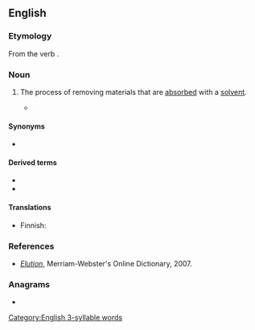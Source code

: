 {{also|élution}}
==English==

===Etymology===
{{root|en|ine-pro|*lewh₃-}}
From the verb {{m|en|elute}}.

===Noun===
{{en-noun|~}}

# {{lb|en|analytical chemistry}} The process of removing materials that are [[absorbed]] with a [[solvent]].
#* {{quote-journal|en|journal=The Journal of the Society of Chemical Industry|volume=1|page=324|date=29 May 1884|passage=The quicker the alkali salts are removed during '''elution''', the less chance will there be of forming insoluble lime salts, consequently the melassate which offers the greatest surface to the action of the alcohol will be best and quickest washed.}}

====Synonyms====
* {{l|en|desorption}}

====Derived terms====
* {{l|en|coelution}}
* {{l|en|electroelution}}

====Translations====
{{trans-top|process of separating solvent and dissolved material}}
* Finnish: {{t|fi|eluutio}}
{{trans-mid}}
{{trans-bottom}}

===References===
* ''[http://www.m-w.com/cgi-bin/dictionary?book=Dictionary&va=elution Elution]'', Merriam-Webster's Online Dictionary, 2007.

===Anagrams===
* {{anagrams|en|a=eilnotu|line out|line-out|lineout|outline}}

[[Category:English 3-syllable words]]